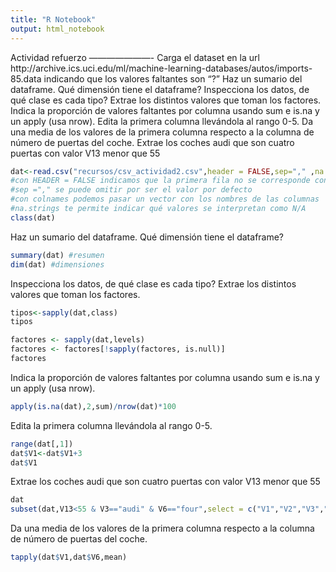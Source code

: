 ```yaml
---
title: "R Notebook"
output: html_notebook
---
```


Actividad refuerzo
———————-
Carga el dataset en la url http://archive.ics.uci.edu/ml/machine-learning-databases/autos/imports-85.data indicando que los valores faltantes son “?”
Haz un sumario del dataframe.
Qué dimensión tiene el dataframe?
Inspecciona los datos, de qué clase es cada tipo? Extrae los distintos valores que toman los factores.
Indica la proporción de valores faltantes por columna usando sum e is.na y un apply (usa nrow).
Edita la primera columna llevándola al rango 0-5.
Da una media de los valores de la primera columna respecto a la columna de número de puertas del coche.
Extrae los coches audi que son cuatro puertas con valor V13 menor que 55



```r
dat<-read.csv("recursos/csv_actividad2.csv",header = FALSE,sep="," ,na.strings = "?")   
#con HEADER = FALSE indicamos que la primera fila no se corresponde con los nombres de las columnas
#sep ="," se puede omitir por ser el valor por defecto
#con colnames podemos pasar un vector con los nombres de las columnas
#na.strings te permite indicar qué valores se interpretan como N/A
class(dat)
```

Haz un sumario del dataframe.
Qué dimensión tiene el dataframe?
```r
summary(dat) #resumen
dim(dat) #dimensiones
```

Inspecciona los datos, de qué clase es cada tipo? Extrae los distintos valores que toman los factores.
```r
tipos<-sapply(dat,class)
tipos

factores <- sapply(dat,levels)
factores <- factores[!sapply(factores, is.null)]
factores
```

Indica la proporción de valores faltantes por columna usando sum e is.na y un apply (usa nrow).
```r

apply(is.na(dat),2,sum)/nrow(dat)*100

```

Edita la primera columna llevándola al rango 0-5.
```r
range(dat[,1])
dat$V1<-dat$V1+3
dat$V1
```

Extrae los coches audi que son cuatro puertas con valor V13 menor que 55
```r
dat
subset(dat,V13<55 & V3=="audi" & V6=="four",select = c("V1","V2","V3","V4","V5","V6","V7"))
```

Da una media de los valores de la primera columna respecto a la columna de número de puertas del coche.
```r
tapply(dat$V1,dat$V6,mean)
```





